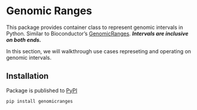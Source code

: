 # Genomic Ranges

This package provides container class to represent genomic intervals in Python. Similar to Bioconductor's [GenomicRanges](https://bioconductor.org/packages/release/bioc/html/GenomicRanges.html). ***Intervals are inclusive on both ends.***

In this section, we will walkthrough use cases represeting and operating on genomic intervals.

## Installation

Package is published to [PyPI](https://pypi.org/project/genomicranges/)

```bash
pip install genomicranges
```